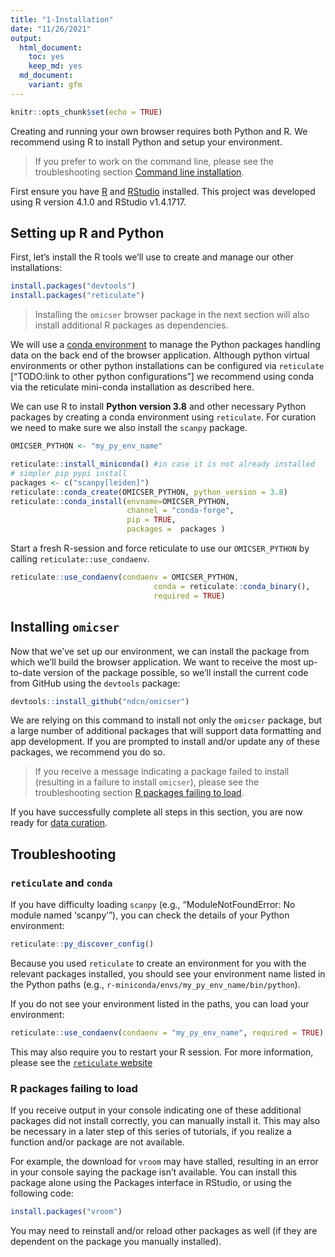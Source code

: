 ```yaml
---
title: "1-Installation"
date: "11/26/2021"
output:
  html_document: 
    toc: yes
    keep_md: yes
  md_document:
    variant: gfm
---
```


```r
knitr::opts_chunk$set(echo = TRUE)
```

Creating and running your own browser requires both Python and R.
We recommend using R to install Python and setup your environment.

> If you prefer to work on the command line, please see the troubleshooting section [Command line installation](#command-line-installation).

First ensure you have [R](https://www.r-project.org/)
and [RStudio](https://www.rstudio.com/products/rstudio/download/) installed.
This project was developed using R version 4.1.0 and RStudio v1.4.1717.

## Setting up R and Python

First, let's install the R tools we'll use to create and manage our other installations:

```r
install.packages("devtools")
install.packages("reticulate")
```

> Installing the `omicser` browser package in the next section will also install additional R packages as dependencies.

We will use a [conda environment](https://conda.io/projects/conda/en/latest/user-guide/concepts/environments.html) 
to manage the Python packages handling data on the back end of the browser application. Although python virtual environments or other python installations can be configured via `reticulate` ["TODO:link to other python configurations"] we recommend using conda via the reticulate mini-conda installation as described here.

We can use R to install **Python version 3.8** and other necessary Python packages
by creating a conda environment using `reticulate`. For curation we need to make sure we also install the `scanpy` package. 

```r
OMICSER_PYTHON <- "my_py_env_name"

reticulate::install_miniconda() #in case it is not already installed
# simpler pip pypi install
packages <- c("scanpy[leiden]")
reticulate::conda_create(OMICSER_PYTHON, python_version = 3.8)
reticulate::conda_install(envname=OMICSER_PYTHON,
                          channel = "conda-forge",
                          pip = TRUE,
                          packages =  packages )
```

Start a fresh R-session and force reticulate to use our `OMICSER_PYTHON` by calling `reticulate::use_condaenv`.

```r

reticulate::use_condaenv(condaenv = OMICSER_PYTHON,
                                conda = reticulate::conda_binary(),
                                required = TRUE)

```


## Installing `omicser`

Now that we've set up our environment,
we can install the package from which we'll build the browser application.
We want to receive the most up-to-date version of the package possible,
so we'll install the current code from GitHub using the `devtools` package:

```r
devtools::install_github("ndcn/omicser")
```

We are relying on this command to install not only the `omicser` package,
but a large number of additional packages that will support data formatting and app development.
If you are prompted to install and/or update any of these packages,
we recommend you do so.

> If you receive a message indicating a package failed to install (resulting in a failure to install `omicser`), please see the troubleshooting section [R packages failing to load](#r-packages-failing-to-load).

If you have successfully complete all steps in this section,
you are now ready for [data curation](02_data_curation.md). 

## Troubleshooting


### `reticulate` and `conda`

If you have difficulty loading `scanpy` (e.g., "ModuleNotFoundError: No module named 'scanpy'"),
you can check the details of your Python environment:

```r
reticulate::py_discover_config()
```

Because you used `reticulate` to create an environment for you 
with the relevant packages installed,
you should see your environment name
listed in the Python paths
(e.g., `r-miniconda/envs/my_py_env_name/bin/python`).

If you do not see your environment listed in the paths,
you can load your environment:

```r
reticulate::use_condaenv(condaenv = "my_py_env_name", required = TRUE)
```

This may also require you to restart your R session.
For more information, please see the [`reticulate` website](https://rstudio.github.io/reticulate/index.html)

### R packages failing to load

If you receive output in your console indicating one of these additional packages did not install correctly,
you can manually install it.
This may also be necessary in a later step of this series of tutorials,
if you realize a function and/or package are not available.

For example, the download for `vroom` may have stalled,
resulting in an error in your console saying the package isn't available.
You can install this package alone using the Packages interface in RStudio,
or using the following code:

```r
install.packages("vroom")
```

You may need to reinstall and/or reload other packages as well (if they are dependent on the package you manually installed).
